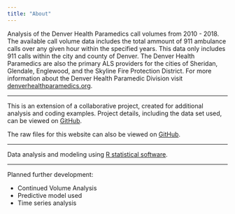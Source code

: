 ```yaml
---
title: "About"
---
```

Analysis of the Denver Health Paramedics call volumes from 2010 - 2018.  The available call volume data includes the total ammount of 911 ambulance calls over any given hour within the specified years. This data only includes 911 calls within the city and county of Denver.  The Denver Health Paramedics are also the primary ALS providers for the cities of Sheridan, Glendale, Englewood, and the Skyline Fire Protection District. For more information about the Denver Health Paramedic Division visit [denverhealthparamedics.org](www.denverhealthparamedics.org).

---

This is an extension of a collaborative project, created for additional analysis and coding examples.  Project details, including the data set used, can be viewed on [GitHub](https://github.com/ChrisELarson/DenverEMS).

The raw files for this website can also be viewed on [GitHub](https://github.com/ChrisELarson/DenverEMS_rmd).

---

Data analysis and modeling using [R statistical software](https://www.r-project.org).

---

Planned further development:

- Continued Volume Analysis
- Predictive model used
- Time series analysis